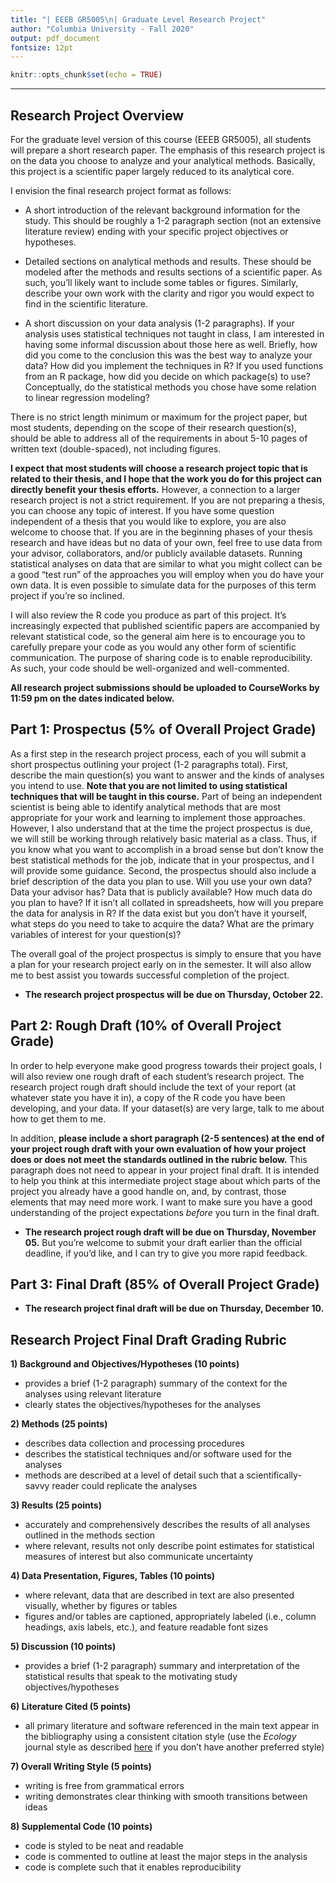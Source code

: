 ```yaml
---
title: "| EEEB GR5005\n| Graduate Level Research Project"
author: "Columbia University - Fall 2020"
output: pdf_document
fontsize: 12pt
---
```


```r

knitr::opts_chunk$set(echo = TRUE)
```

\begin{center}
\includegraphics[width=6.5in]{../images/traceplot_header.pdf}
\end{center}

---


## Research Project Overview

For the graduate level version of this course (EEEB GR5005), all students will prepare a short research paper. The emphasis of this research project is on the data you choose to analyze and your analytical methods. Basically, this project is a scientific paper largely reduced to its analytical core.

I envision the final research project format as follows:

- A short introduction of the relevant background information for the study. This should be roughly a 1-2 paragraph section (not an extensive literature review) ending with your specific project objectives or hypotheses. 

- Detailed sections on analytical methods and results. These should be modeled after the methods and results sections of a scientific paper. As such, you'll likely want to include some tables or figures. Similarly, describe your own work with the clarity and rigor you would expect to find in the scientific literature.

- A short discussion on your data analysis (1-2 paragraphs). If your analysis uses statistical techniques not taught in class, I am interested in having some informal discussion about those here as well. Briefly, how did you come to the conclusion this was the best way to analyze your data? How did you implement the techniques in R? If you used functions from an R package, how did you decide on which package(s) to use? Conceptually, do the statistical methods you chose have some relation to linear regression modeling?

There is no strict length minimum or maximum for the project paper, but most students, depending on the scope of their research question(s), should be able to address all of the requirements in about 5-10 pages of written text (double-spaced), not including figures. 

**I expect that most students will choose a research project topic that is related to their thesis, and I hope that the work you do for this project can directly benefit your thesis efforts.** However, a connection to a larger research project is not a strict requirement. If you are not preparing a thesis, you can choose any topic of interest. If you have some question independent of a thesis that you would like to explore, you are also welcome to choose that. If you are in the beginning phases of your thesis research and have ideas but no data of your own, feel free to use data from your advisor, collaborators, and/or publicly available datasets. Running statistical analyses on data that are similar to what you might collect can be a good “test run” of the approaches you will employ when you do have your own data. It is even possible to simulate data for the purposes of this term project if you're so inclined.

I will also review the R code you produce as part of this project. It's increasingly expected that published scientific papers are accompanied by relevant statistical code, so the general aim here is to encourage you to carefully prepare your code as you would any other form of scientific communication. The purpose of sharing code is to enable reproducibility. As such, your code should be well-organized and well-commented. 

**All research project submissions should be uploaded to CourseWorks by 11:59 pm on the dates indicated below.**


## Part 1: Prospectus (5% of Overall Project Grade)

As a first step in the research project process, each of you will submit a short prospectus  outlining your project (1-2 paragraphs total). First, describe the main question(s) you want to answer and the kinds of analyses you intend to use. **Note that you are not limited to using statistical techniques that will be taught in this course.** Part of being an independent scientist is being able to identify analytical methods that are most appropriate for your work and learning to implement those approaches. However, I also understand that at the time the project prospectus is due, we will still be working through relatively basic material as a class. Thus, if you know what you want to accomplish in a broad sense but don't know the best statistical methods for the job, indicate that in your prospectus, and I will provide some guidance. Second, the prospectus should also include a brief description of the data you plan to use. Will you use your own data? Data your advisor has? Data that is publicly available? How much data do you plan to have? If it isn't all collated in spreadsheets, how will you prepare the data for analysis in R? If the data exist but you don’t have it yourself, what steps do you need to take to acquire the data? What are the primary variables of interest for your question(s)?

The overall goal of the project prospectus is simply to ensure that you have a plan for your research project early on in the semester. It will also allow me to best assist you towards successful completion of the project.

- **The research project prospectus will be due on Thursday, October 22.** 


## Part 2: Rough Draft (10% of Overall Project Grade)

In order to help everyone make good progress towards their project goals, I will also review one rough draft of each student's research project. The research project rough draft should include the text of your report (at whatever state you have it in), a copy of the R code you have been developing, and your data. If your dataset(s) are very large, talk to me about how to get them to me.

In addition, **please include a short paragraph (2-5 sentences) at the end of your project rough draft with your own evaluation of how your project does or does not meet the standards outlined in the rubric below.** This paragraph does not need to appear in your project final draft. It is intended to help you think at this intermediate project stage about which parts of the project you already have a good handle on, and, by contrast, those elements that may need more work. I want to make sure you have a good understanding of the project expectations *before* you turn in the final draft.

- **The research project rough draft will be due on Thursday, November 05.** But you're welcome to submit your draft earlier than the official deadline, if you'd like, and I can try to give you more rapid feedback.


## Part 3: Final Draft (85% of Overall Project Grade)

- **The research project final draft will be due on Thursday, December 10.**


\newpage
## Research Project Final Draft Grading Rubric

**1) Background and Objectives/Hypotheses (10 points)**

- provides a brief (1-2 paragraph) summary of the context for the analyses using relevant literature
- clearly states the objectives/hypotheses for the analyses

**2) Methods (25 points)**

- describes data collection and processing procedures
- describes the statistical techniques and/or software used for the analyses
- methods are described at a level of detail such that a scientifically-savvy reader could replicate the analyses

**3) Results (25 points)**

- accurately and comprehensively describes the results of all analyses outlined in the methods section
- where relevant, results not only describe point estimates for statistical measures of interest but also communicate uncertainty 

**4) Data Presentation, Figures, Tables (10 points)**

- where relevant, data that are described in text are also presented visually, whether by figures or tables
- figures and/or tables are captioned, appropriately labeled (i.e., column headings, axis labels, etc.), and feature readable font sizes

**5) Discussion (10 points)**

- provides a brief (1-2 paragraph) summary and interpretation of the statistical results that speak to the motivating study objectives/hypotheses

**6) Literature Cited (5 points)**

- all primary literature and software referenced in the main text appear in the bibliography using a consistent citation style (use the *Ecology* journal style as described [here](https://www.csuci.edu/wmc/pdf/wmc-guide-ecologystyle021317.pdf) if you don't have another preferred style)

**7) Overall Writing Style (5 points)**

- writing is free from grammatical errors
- writing demonstrates clear thinking with smooth transitions between ideas

**8) Supplemental Code (10 points)**

- code is styled to be neat and readable
- code is commented to outline at least the major steps in the analysis
- code is complete such that it enables reproducibility

